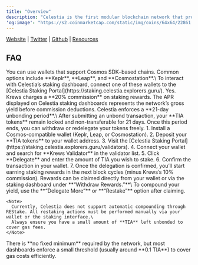 ```yaml
---
title: "Overview"
description: "Celestia is the first modular blockchain network that provides a dedicated data availability layer for scalable rollups and modular blockchains. By decoupling consensus and data availability from execution, Celestia enables developers to deploy their own sovereign rollups with minimal setup and security overhead. Krews operates highly available Celestia validators and RPC nodes, ensuring consistent block propagation, accurate validator performance metrics, and stable uptime for delegators."
'og:image': "https://s2.coinmarketcap.com/static/img/coins/64x64/22861.png"
---
```


[Website](https://celestia.org/) <Icon icon="arrow-up-right" /> | [Twitter](https://x.com/celestia) <Icon icon="arrow-up-right" /> | [Github](https://github.com/celestiaorg) <Icon icon="arrow-up-right" /> | [Resources](https://blog.celestia.org/) <Icon icon="arrow-up-right" />

## FAQ

<AccordionGroup>
  <Accordion title="What wallets are supported for Celestia?">
    You can use wallets that support Cosmos SDK–based chains. Common options include **Keplr**, **Leap**, and **Cosmostation**.\
    To interact with Celestia’s staking dashboard, connect one of these wallets to the [Celestia Staking Portal](https://staking.celestia.explorers.guru/).
  </Accordion>
  <Accordion title="Is there a fee?">
    Yes. Krews charges a **20% commission** on staking rewards. The APR displayed on Celestia staking dashboards represents the network’s gross yield before commission deductions.
  </Accordion>
  <Accordion title="What is the unbonding period?">
    Celestia enforces a **21-day unbonding period**.\
    After submitting an unbond transaction, your **TIA tokens** remain locked and non-transferable for 21 days. Once this period ends, you can withdraw or redelegate your tokens freely.
  </Accordion>
  <Accordion title="How do I stake with Krews on Celestia?">
    1. Install a Cosmos-compatible wallet (Keplr, Leap, or Cosmostation).
    2. Deposit your **TIA tokens** to your wallet address.
    3. Visit the [Celestia Staking Portal](https://staking.celestia.explorers.guru/validators).
    4. Connect your wallet and search for **Krews Validator** in the validator list.
    5. Click **Delegate** and enter the amount of TIA you wish to stake.
    6. Confirm the transaction in your wallet.
    7. Once the delegation is confirmed, you’ll start earning staking rewards in the next block cycles (minus Krews’s 10% commission).
  </Accordion>
  <Accordion title="How can I claim and restake rewards?">
    Rewards can be claimed directly from your wallet or via the staking dashboard under **“Withdraw Rewards.”**\
    To compound your yield, use the **“Delegate More”** or **“Restake”** option after claiming.

    <Note>
      Currently, Celestia does not support automatic compounding through REStake. All restaking actions must be performed manually via your wallet or the staking interface.\
      Always ensure you have a small amount of **TIA** left unbonded to cover gas fees.
    </Note>
  </Accordion>
  <Accordion title="What is the minimum delegation amount?">
    There is **no fixed minimum** required by the network, but most dashboards enforce a small threshold (usually around **0.1 TIA**) to cover gas costs efficiently.
  </Accordion>
</AccordionGroup>